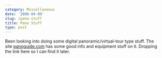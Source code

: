 ```yaml
---
category: Miscellaneous
date: '2008-04-09'
slug: /pano-stuff
title: Pano Stuff
type: post
---
```



Been looking into doing some digital panoramic/virtual-tour type
stuff. The site [panoguide.com](http://www.panoguide.com/howto/)
has some good info and equipment stuff on it. Dropping the link
here so I can find it later.